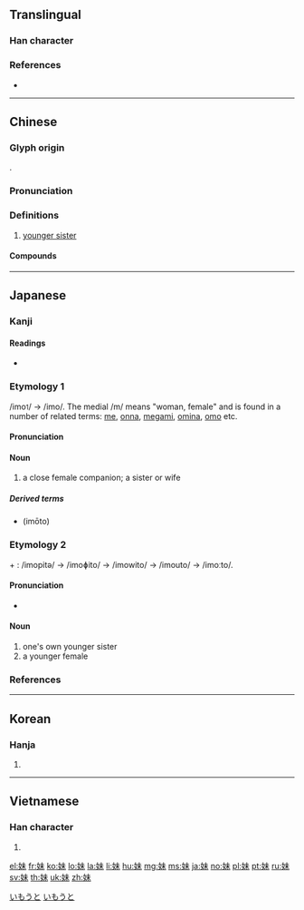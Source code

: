 {{character info/new}}
{{also|妺}}
==Translingual==

===Han character===
{{Han char|rn=38|rad=女|as=05|sn=8|four=45490|canj=VJD|ids=⿰女未}}

===References===
* {{Han ref|kx=0257.280|dkj=06138|dj=0522.230|hdz=21034.060|uh=59B9}}

----

==Chinese==
{{zh-forms}}

===Glyph origin===
{{Han etym}}
{{Han compound|女|未|c1=s|c2=p|t1=female, woman|ls=psc}}.

===Pronunciation===
{{zh-pron
|m=mèi
|c=mui6,mui6-1,mui6-2
|h=pfs=moi
|md=muói
|mn=xm,tp,mg,hc:bē/qz,sx,km,hc:bēr/zz:māi/kh,tn,yl,tc:mōe/lk:běr/xm:bōe/qz:mūi/zz:moāi
|mn_note=Xiamen: bē - vernacular; bōe - literary
Quanzhou: bēr - vernacular; mūi - literary
Zhangzhou: māi - vernacular; moāi - literary
|w=3me
|mc=y
|oc=y
|cat=n
}}

===Definitions===
{{zh-hanzi}}

# [[younger sister]]

====Compounds====
{{zh-der|fold=1|妹子|妹妹:younger sister|姐妹:sisters|姊妹:sisters|小妹:{{qualifier|Min Nan}} younger sister|你妹:{{qualifier|Mandarin}} my arse|細妹:{{qualifier|dialectal}} younger sister|伊妹|伊妹兒:{{qualifier|humourous|obsolete}} email|表妹|妹夫|堂妹|妹紙|鬼妹:{{qualifier|Cantonese}} a Caucasian girl|歸妹|辣妹:hot babe|阿妹:{{qualifier|Wu}} younger sister|兄弟姐妹:brothers and sisters|架妹|姊妹市|姊妹盟|姐妹花|兄妹|妹丈|弟妹|妻姊妹婚|內妹|妹婿|乾妹妹|堂姊妹|令妹|姨妹|姊妹行|姊妹校|大陸妹|太妹|師妹|嘉麗妹妹|十姊妹|女妹|手帕姊妹|祭妹文|花小妹|胞姊妹|鹹水妹|胞妹|酷妹|鍾馗嫁妹|老姐妹兒|蜆妹|蘇小妹|香火姊妹|表姐妹}}

----

==Japanese==

===Kanji===
{{ja-kanji|grade=2|rs=女05}}

====Readings====
* {{ja-readings
|goon=[[め]] (me), [[まい]] (mai)
|kanon=[[ばい]] (bai)
|kun=[[いもうと]] (imouto), [[いも]] (imo)}}

===Etymology 1===
/imo<small>1</small>/ → /imo/. The medial /m/ means "woman, female" and is found in a number of related terms: [[女|me]], [[女|onna]], [[女神|megami]], [[嫗|omina]], [[母|omo]] etc.

====Pronunciation====
{{ja-pron|いも|acc=1|acc_ref=SMK2}}

====Noun====
{{ja-noun|いも}}

# a close female companion; a sister or wife

=====Derived terms=====
* {{l|ja|妹}} (imōto)

===Etymology 2===
{{m|ja|妹|tr=imo<small>1</small>}} + {{m|ja|人|tr=hi<small>1</small>to<small>2</small>|person}}: /imopitə/ → /imoɸito/ → /imowito/ → /imouto/ → /imoːto/.

====Pronunciation====
* {{ja-pron|いもうと|y=k|acc=4|acc_ref=SMK2,NHK}}

====Noun====
{{ja-noun|いもうと}}

# one's own younger sister
# a younger female

===References===
<references/>

[[Category:Japanese basic words|いもうと]]
[[Category:ja:Family|いもうと]]

----

==Korean==

===Hanja===
{{ko-hanja|hangeul=매}}

# {{defn|lang=ko|sort=女05}}

----

==Vietnamese==

===Han character===
{{vi-hantu|[[muội]]|rs=女05}}

# {{defn|lang=vi|sort=女05}}

[[el:妹]]
[[fr:妹]]
[[ko:妹]]
[[lo:妹]]
[[la:妹]]
[[li:妹]]
[[hu:妹]]
[[mg:妹]]
[[ms:妹]]
[[ja:妹]]
[[no:妹]]
[[pl:妹]]
[[pt:妹]]
[[ru:妹]]
[[sv:妹]]
[[th:妹]]
[[uk:妹]]
[[zh:妹]]